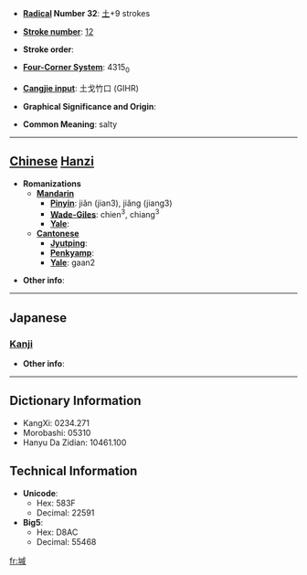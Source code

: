 * '''[[Wiktionary:Chinese radical index| Radical]] Number 32''': [[Wiktionary:Chinese radical index 土|土]]+9 strokes

* '''[[Wiktionary:Chinese total strokes index|Stroke number]]''': [[Wiktionary:Chinese total strokes index 12|12]]

* '''Stroke order''': 

* '''[[Wiktionary:Chinese four corner index|Four-Corner System]]''': 4315<sub>0</sub>

* '''[[Wiktionary:Chinese Cangjie index|Cangjie input]]''': 土戈竹口 (GIHR)

* '''Graphical Significance and Origin''': 

* '''Common Meaning''': salty

----

== [[Chinese]] [[Hanzi]] ==

* '''Romanizations'''
** '''[[Mandarin]]'''
*** '''[[Pinyin]]''': jiǎn (jian3), jiǎng (jiang3)
*** '''[[Wade-Giles]]''': chien<sup>3</sup>, chiang<sup>3</sup>
*** '''[[Yale]]''': 
** '''[[Cantonese]]'''
*** '''[[Jyutping]]''':
*** '''[[Penkyamp]]''': 
*** '''[[Yale]]''': gaan2

* '''Other info''': 

----

==Japanese==
===[[Kanji]]===
{{kanji|on readings=[[かん]] (kan), [[こん]] (kon)|kun readings=}}

* '''Other info''':  

----

== Dictionary Information ==

* KangXi: 0234.271
* Morobashi: 05310
* Hanyu Da Zidian: 10461.100

== Technical Information ==

* '''Unicode''':
** Hex: 583F
** Decimal: 22591
* '''Big5''':
** Hex: D8AC
** Decimal: 55468

[[fr:堿]]